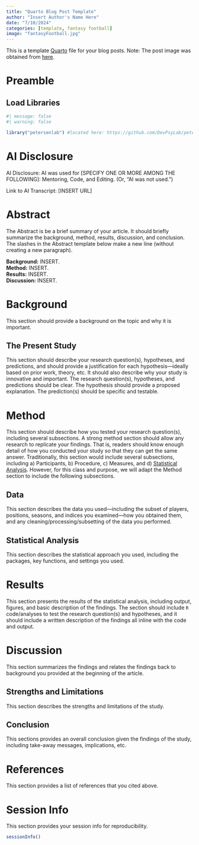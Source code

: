 ```yaml
---
title: "Quarto Blog Post Template"
author: "Insert Author's Name Here"
date: "7/10/2024"
categories: [template, fantasy football]
image: "fantasyFootball.jpg"
---
```


This is a template [Quarto](https://quarto.org) file for your blog posts.
Note: The post image was obtained from [here](https://commons.wikimedia.org/wiki/File:Fantasy_Football_-1.jpg).

# Preamble {#sec-preamble}

## Load Libraries {#sec-loadLibraries}

```r
#| message: false
#| warning: false

library("petersenlab") #located here: https://github.com/DevPsyLab/petersenlab
```

# AI Disclosure {#sec-aiDisclosure}

AI Disclosure: AI was used for [SPECIFY ONE OR MORE AMONG THE FOLLOWING]: Mentoring, Code, and Editing.
(Or, "AI was not used.")

Link to AI Transcript: [INSERT URL]

# Abstract {#sec-abstract}

The Abstract is be a brief summary of your article.
It should briefly summarize the background, method, results, discussion, and conclusion.
The slashes in the Abstract template below make a new line (without creating a new paragraph).

**Background:** INSERT.\
**Method:** INSERT.\
**Results:** INSERT.\
**Discussion:** INSERT.

# Background {#sec-background}

This section should provide a background on the topic and why it is important.

## The Present Study {#sec-presentStudy}

This section should describe your research question(s), hypotheses, and predictions, and should provide a justification for each hypothesis—ideally based on prior work, theory, etc.
It should also describe why your study is innovative and important.
The research question(s), hypotheses, and predictions should be clear.
The hypothesis should provide a proposed explanation.
The prediction(s) should be specific and testable.

# Method {#sec-method}

This section should describe how you tested your research question(s), including several subsections.
A strong method section should allow any research to replicate your findings.
That is, readers should know enough detail of how you conducted your study so that they can get the same answer.
Traditionally, this section would include several subsections, including a) Participants, b) Procedure, c) Measures, and d) [Statistical Analysis](#sec-statisticalAnalysis).
However, for this class and purpose, we will adapt the Method section to include the following subsections.

## Data {#sec-data}

This section describes the data you used—including the subset of players, positions, seasons, and indices you examined—how you obtained them, and any cleaning/processing/subsetting of the data you performed.

## Statistical Analysis {#sec-statisticalAnalysis}

This section describes the statistical approach you used, including the packages, key functions, and settings you used.

# Results {#sec-results}

This section presents the results of the statistical analysis, including output, figures, and basic description of the findings.
The section should include `R` code/analyses to test the research question(s) and hypotheses, and it should include a written description of the findings all inline with the code and output.

# Discussion {#sec-discussion}

This section summarizes the findings and relates the findings back to background you provided at the beginning of the article.

## Strengths and Limitations {#sec-strengthsLimitations}

This section describes the strengths and limitations of the study.

## Conclusion {#sec-conclusion}

This sections provides an overall conclusion given the findings of the study, including take-away messages, implications, etc.

# References {#sec-references}

This section provides a list of references that you cited above.

# Session Info {#sec-sessionInfo}

This section provides your session info for reproducibility.

```r
sessionInfo()
```
